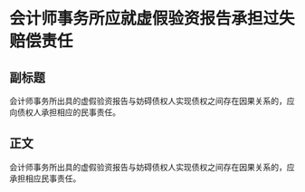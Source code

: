 # 会计师事务所应就虚假验资报告承担过失赔偿责任
## 副标题
会计师事务所出具的虚假验资报告与妨碍债权人实现债权之间存在因果关系的，应向债权人承担相应的民事责任。
## 正文
会计师事务所出具的虚假验资报告与妨碍债权人实现债权之间存在因果关系的，应承担相应民事责任。